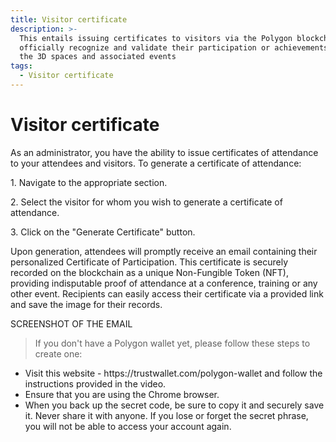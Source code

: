 ```yaml
---
title: Visitor certificate
description: >-
  This entails issuing certificates to visitors via the Polygon blockchain to
  officially recognize and validate their participation or achievements within
  the 3D spaces and associated events
tags:
  - Visitor certificate
---
```


# Visitor certificate

As an administrator, you have the ability to issue certificates of attendance to your attendees and visitors. To generate a certificate of attendance: 

 

1\.	Navigate to the appropriate section.

2\.	Select the visitor for whom you wish to generate a certificate of attendance.

3\.	Click on the "Generate Certificate" button.

Upon generation, attendees will promptly receive an email containing their personalized Certificate of Participation. This certificate is securely recorded on the blockchain as a unique Non-Fungible Token (NFT), providing indisputable proof of attendance at a conference, training or any other event. Recipients can easily access their certificate via a provided link and save the image for their records.

SCREENSHOT OF THE EMAIL 

>  If you don't have a Polygon wallet yet, please follow these steps to create one:

* Visit this website - https\://trustwallet.com/polygon-wallet and follow the instructions provided in the video.
* Ensure that you are using the Chrome browser.
* When you back up the secret code, be sure to copy it and securely save it. Never share it with anyone. If you lose or forget the secret phrase, you will not be able to access your account again.
